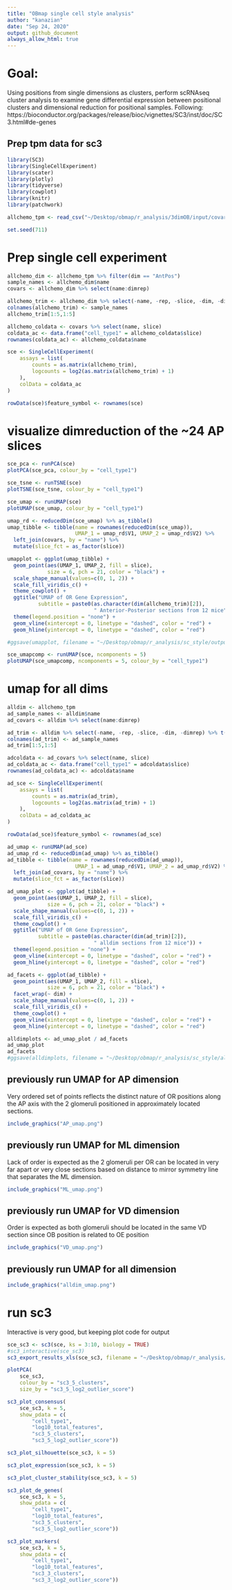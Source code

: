 ```yaml
---
title: "OBmap single cell style analysis"
author: "kanazian"
date: "Sep 24, 2020"
output: github_document
always_allow_html: true
---
```

# Goal: 
Using positions from single dimensions as clusters, perform scRNAseq cluster analysis to examine gene differential expression between positional clusters and dimensional reduction for positional samples. Following: https://bioconductor.org/packages/release/bioc/vignettes/SC3/inst/doc/SC3.html#de-genes

## Prep tpm data for sc3
```r
library(SC3)
library(SingleCellExperiment)
library(scater)
library(plotly)
library(tidyverse)
library(cowplot)
library(knitr)
library(patchwork)

allchemo_tpm <- read_csv("~/Desktop/obmap/r_analysis/3dimOB/input/covarintactchemo_over_samples_200923.csv") %>% select(-X1) %>% filter(name != "M14S23")

set.seed(711)
```


# Prep single cell experiment
```r
allchemo_dim <- allchemo_tpm %>% filter(dim == "AntPos")
sample_names <- allchemo_dim$name
covars <- allchemo_dim %>% select(name:dimrep)

allchemo_trim <- allchemo_dim %>% select(-name, -rep, -slice, -dim, -dimrep) %>% t()
colnames(allchemo_trim) <- sample_names
allchemo_trim[1:5,1:5]

allchemo_coldata <- covars %>% select(name, slice)
coldata_ac <- data.frame("cell_type1" = allchemo_coldata$slice)
rownames(coldata_ac) <- allchemo_coldata$name

sce <- SingleCellExperiment(
    assays = list(
        counts = as.matrix(allchemo_trim),
        logcounts = log2(as.matrix(allchemo_trim) + 1)
    ), 
    colData = coldata_ac
)

rowData(sce)$feature_symbol <- rownames(sce)
```


# visualize dimreduction of the ~24 AP slices
```r
sce_pca <- runPCA(sce)
plotPCA(sce_pca, colour_by = "cell_type1")

sce_tsne <- runTSNE(sce)
plotTSNE(sce_tsne, colour_by = "cell_type1")

sce_umap <- runUMAP(sce)
plotUMAP(sce_umap, colour_by = "cell_type1")

umap_rd <- reducedDim(sce_umap) %>% as_tibble()
umap_tibble <- tibble(name = rownames(reducedDim(sce_umap)), 
                      UMAP_1 = umap_rd$V1, UMAP_2 = umap_rd$V2) %>%
  left_join(covars, by = "name") %>%
  mutate(slice_fct = as_factor(slice))

umapplot <- ggplot(umap_tibble) + 
  geom_point(aes(UMAP_1, UMAP_2, fill = slice),
             size = 6, pch = 21, color = "black") +
  scale_shape_manual(values=c(0, 1, 2)) +
  scale_fill_viridis_c() +
  theme_cowplot() +
  ggtitle("UMAP of OR Gene Expression", 
          subtitle = paste0(as.character(dim(allchemo_trim)[2]), 
                            " Anterior-Posterior sections from 12 mice")) + 
  theme(legend.position = "none") +
  geom_vline(xintercept = 0, linetype = "dashed", color = "red") +
  geom_hline(yintercept = 0, linetype = "dashed", color = "red")

#ggsave(umapplot, filename = "~/Desktop/obmap/r_analysis/sc_style/output/ap_umap.png", device = "png")

sce_umapcomp <- runUMAP(sce, ncomponents = 5)
plotUMAP(sce_umapcomp, ncomponents = 5, colour_by = "cell_type1")
```

# umap for all dims
```r
alldim <- allchemo_tpm
ad_sample_names <- alldim$name
ad_covars <- alldim %>% select(name:dimrep)

ad_trim <- alldim %>% select(-name, -rep, -slice, -dim, -dimrep) %>% t()
colnames(ad_trim) <- ad_sample_names
ad_trim[1:5,1:5]

adcoldata <- ad_covars %>% select(name, slice)
ad_coldata_ac <- data.frame("cell_type1" = adcoldata$slice)
rownames(ad_coldata_ac) <- adcoldata$name

ad_sce <- SingleCellExperiment(
    assays = list(
        counts = as.matrix(ad_trim),
        logcounts = log2(as.matrix(ad_trim) + 1)
    ), 
    colData = ad_coldata_ac
)

rowData(ad_sce)$feature_symbol <- rownames(ad_sce)

ad_umap <- runUMAP(ad_sce)
ad_umap_rd <- reducedDim(ad_umap) %>% as_tibble()
ad_tibble <- tibble(name = rownames(reducedDim(ad_umap)), 
                      UMAP_1 = ad_umap_rd$V1, UMAP_2 = ad_umap_rd$V2) %>%
  left_join(ad_covars, by = "name") %>%
  mutate(slice_fct = as_factor(slice))

ad_umap_plot <- ggplot(ad_tibble) + 
  geom_point(aes(UMAP_1, UMAP_2, fill = slice),
             size = 6, pch = 21, color = "black") +
  scale_shape_manual(values=c(0, 1, 2)) +
  scale_fill_viridis_c() +
  theme_cowplot() +
  ggtitle("UMAP of OR Gene Expression", 
          subtitle = paste0(as.character(dim(ad_trim)[2]), 
                            " alldim sections from 12 mice")) + 
  theme(legend.position = "none") +
  geom_vline(xintercept = 0, linetype = "dashed", color = "red") +
  geom_hline(yintercept = 0, linetype = "dashed", color = "red")

ad_facets <- ggplot(ad_tibble) + 
  geom_point(aes(UMAP_1, UMAP_2, fill = slice),
             size = 6, pch = 21, color = "black") +
  facet_wrap(~ dim) +
  scale_shape_manual(values=c(0, 1, 2)) +
  scale_fill_viridis_c() +
  theme_cowplot() +
  geom_vline(xintercept = 0, linetype = "dashed", color = "red") +
  geom_hline(yintercept = 0, linetype = "dashed", color = "red")

alldimplots <- ad_umap_plot / ad_facets
ad_umap_plot
ad_facets
#ggsave(alldimplots, filename = "~/Desktop/obmap/r_analysis/sc_style/alldim_umap.png", device = "png")
```


## previously run UMAP for AP dimension
Very ordered set of points reflects the distinct nature of OR positions along the AP axis with the 2 glomeruli positioned in approximately located sections.
```r
include_graphics("AP_umap.png")
```


## previously run UMAP for ML dimension
Lack of order is expected as the 2 glomeruli per OR can be located in very far apart or very close sections based on distance to mirror symmetry line that separates the ML dimension.
```r
include_graphics("ML_umap.png")
```


## previously run UMAP for VD dimension
Order is expected as both glomeruli should be located in the same VD section since OB position is related to OE position
```r
include_graphics("VD_umap.png")
```


## previously run UMAP for all dimension
```r
include_graphics("alldim_umap.png")
```


# run sc3
Interactive is very good, but keeping plot code for output
```r
sce_sc3 <- sc3(sce, ks = 3:10, biology = TRUE)
#sc3_interactive(sce_sc3)
sc3_export_results_xls(sce_sc3, filename = "~/Desktop/obmap/r_analysis/sc_style/output/ap_sc3.xls")

plotPCA(
    sce_sc3, 
    colour_by = "sc3_5_clusters", 
    size_by = "sc3_5_log2_outlier_score")

sc3_plot_consensus(
    sce_sc3, k = 5, 
    show_pdata = c(
        "cell_type1", 
        "log10_total_features",
        "sc3_5_clusters", 
        "sc3_5_log2_outlier_score"))

sc3_plot_silhouette(sce_sc3, k = 5)

sc3_plot_expression(sce_sc3, k = 5)

sc3_plot_cluster_stability(sce_sc3, k = 5)

sc3_plot_de_genes(
    sce_sc3, k = 5, 
    show_pdata = c(
        "cell_type1", 
        "log10_total_features",
        "sc3_5_clusters", 
        "sc3_5_log2_outlier_score"))

sc3_plot_markers(
    sce_sc3, k = 5, 
    show_pdata = c(
        "cell_type1", 
        "log10_total_features",
        "sc3_3_clusters", 
        "sc3_3_log2_outlier_score"))
```
